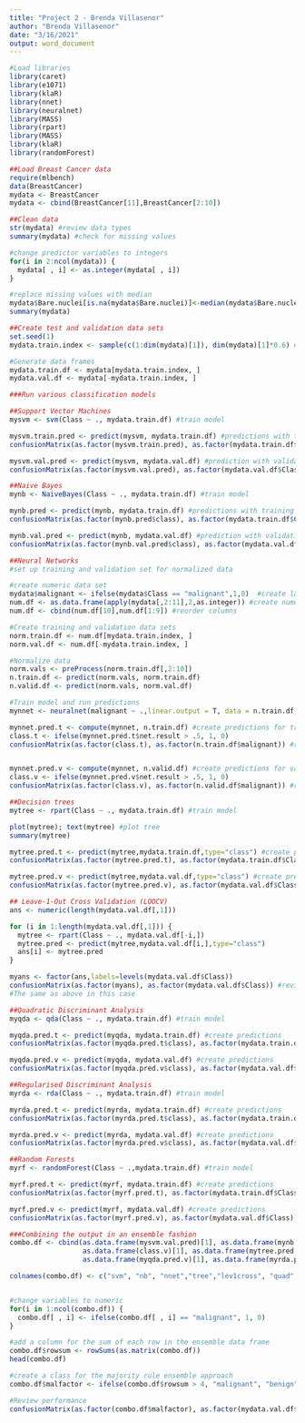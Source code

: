 ---
title: "Project 2 - Brenda Villasenor"
author: "Brenda Villasenor"
date: "3/16/2021"
output: word_document
---

```{r Load, echo=TRUE}
#Load libraries
library(caret)
library(e1071)
library(klaR)
library(nnet)
library(neuralnet)
library(MASS)
library(rpart)
library(MASS)
library(klaR)
library(randomForest)

##Load Breast Cancer data
require(mlbench)
data(BreastCancer)
mydata <- BreastCancer
mydata <- cbind(BreastCancer[11],BreastCancer[2:10]) 

```

```{r Clean Data, echo=TRUE}
##Clean data
str(mydata) #review data types
summary(mydata) #check for missing values

#change predictor variables to integers 
for(i in 2:ncol(mydata)) {       
  mydata[ , i] <- as.integer(mydata[ , i])
}

#replace missing values with median
mydata$Bare.nuclei[is.na(mydata$Bare.nuclei)]<-median(mydata$Bare.nuclei,na.rm=TRUE) #replace missing variable with median 
summary(mydata) 
```

```{r Partition Data, echo=TRUE}
##Create test and validation data sets
set.seed(1)
mydata.train.index <- sample(c(1:dim(mydata)[1]), dim(mydata)[1]*0.6) #training data set will be 60% of total records

#Generate data frames
mydata.train.df <- mydata[mydata.train.index, ] 
mydata.val.df <- mydata[-mydata.train.index, ] 

```

```{r Support Vector Machines, echo=TRUE}
###Run various classification models

##Support Vector Machines
mysvm <- svm(Class ~ ., mydata.train.df) #train model

mysvm.train.pred <- predict(mysvm, mydata.train.df) #predictions with training data set
confusionMatrix(as.factor(mysvm.train.pred), as.factor(mydata.train.df$Class)) #review performance

mysvm.val.pred <- predict(mysvm, mydata.val.df) #prediction with validation data set
confusionMatrix(as.factor(mysvm.val.pred), as.factor(mydata.val.df$Class)) #review performance


```

```{r Naive Bayes, echo=TRUE}
##Naive Bayes
mynb <- NaiveBayes(Class ~ ., mydata.train.df) #train model

mynb.pred <- predict(mynb, mydata.train.df) #predictions with training data set
confusionMatrix(as.factor(mynb.pred$class), as.factor(mydata.train.df$Class)) #review performance

mynb.val.pred <- predict(mynb, mydata.val.df) #prediction with validation data set
confusionMatrix(as.factor(mynb.val.pred$class), as.factor(mydata.val.df$Class))  #review performance 

```

```{r Neural Networks, echo=TRUE}
##Neural Networks
#set up training and validation set for normalized data

#create numeric data set 
mydata$malignant <- ifelse(mydata$Class == "malignant",1,0)  #create label variable
num.df <- as.data.frame(apply(mydata[,2:11],2,as.integer)) #create numeric data frame
num.df <- cbind(num.df[10],num.df[1:9]) #reorder columns

#Create training and validation data sets
norm.train.df <- num.df[mydata.train.index, ] 
norm.val.df <- num.df[-mydata.train.index, ] 

#Normalize data
norm.vals <- preProcess(norm.train.df[,2:10])
n.train.df <- predict(norm.vals, norm.train.df)
n.valid.df <- predict(norm.vals, norm.val.df)

#Train model and run predictions
mynnet <- neuralnet(malignant ~ .,linear.output = T, data = n.train.df, hidden = c(2,2)) #train model

mynnet.pred.t <- compute(mynnet, n.train.df) #create predictions for training data frame
class.t <- ifelse(mynnet.pred.t$net.result > .5, 1, 0)
confusionMatrix(as.factor(class.t), as.factor(n.train.df$malignant)) #review performance


mynnet.pred.v <- compute(mynnet, n.valid.df) #create predictions for validation data frame
class.v <- ifelse(mynnet.pred.v$net.result > .5, 1, 0)
confusionMatrix(as.factor(class.v), as.factor(n.valid.df$malignant)) #review performance

```

```{r Decision Trees, echo=TRUE}
##Decision trees
mytree <- rpart(Class ~ ., mydata.train.df) #train model

plot(mytree); text(mytree) #plot tree
summary(mytree) 

mytree.pred.t <- predict(mytree,mydata.train.df,type="class") #create predictions with training data frame
confusionMatrix(as.factor(mytree.pred.t), as.factor(mydata.train.df$Class)) #review performance

mytree.pred.v <- predict(mytree,mydata.val.df,type="class") #create predictions with validation data frame
confusionMatrix(as.factor(mytree.pred.v), as.factor(mydata.val.df$Class)) #review performance

```

```{r Leave-1-Out Cross Validation, echo=TRUE}
## Leave-1-Out Cross Validation (LOOCV)
ans <- numeric(length(mydata.val.df[,1]))

for (i in 1:length(mydata.val.df[,1])) {
  mytree <- rpart(Class ~ ., mydata.val.df[-i,])
  mytree.pred <- predict(mytree,mydata.val.df[i,],type="class")
  ans[i] <- mytree.pred
}

myans <- factor(ans,labels=levels(mydata.val.df$Class))
confusionMatrix(as.factor(myans), as.factor(mydata.val.df$Class)) #review performance
#The same as above in this case
```

```{r Quadratic Discriminant Analysis, echo=TRUE}
##Quadratic Discriminant Analysis
myqda <- qda(Class ~ ., mydata.train.df) #train model

myqda.pred.t <- predict(myqda, mydata.train.df) #create predictions
confusionMatrix(as.factor(myqda.pred.t$class), as.factor(mydata.train.df$Class)) #review performance

myqda.pred.v <- predict(myqda, mydata.val.df) #create predictions
confusionMatrix(as.factor(myqda.pred.v$class), as.factor(mydata.val.df$Class)) #review performance
```

```{r Regularised Discriminant Analysis, echo=TRUE}
##Regularised Discriminant Analysis
myrda <- rda(Class ~ ., mydata.train.df) #train model

myrda.pred.t <- predict(myrda, mydata.train.df) #create predictions
confusionMatrix(as.factor(myrda.pred.t$class), as.factor(mydata.train.df$Class)) #review performance

myrda.pred.v <- predict(myrda, mydata.val.df) #create predictions
confusionMatrix(as.factor(myrda.pred.v$class), as.factor(mydata.val.df$Class)) #review performance
```

```{r Random Forests, echo=TRUE}
##Random Forests
myrf <- randomForest(Class ~ .,mydata.train.df) #train model 

myrf.pred.t <- predict(myrf, mydata.train.df) #create predictions
confusionMatrix(as.factor(myrf.pred.t), as.factor(mydata.train.df$Class)) #review performance

myrf.pred.v <- predict(myrf, mydata.val.df) #create predictions
confusionMatrix(as.factor(myrf.pred.v), as.factor(mydata.val.df$Class)) #review performance
```

```{r Ensemble, echo=TRUE}
###Combining the output in an ensemble fashion   
combo.df <- cbind(as.data.frame(mysvm.val.pred)[1], as.data.frame(mynb.val.pred)[1],
                  as.data.frame(class.v)[1], as.data.frame(mytree.pred.v)[1], as.data.frame(myans)[1], 
                  as.data.frame(myqda.pred.v)[1], as.data.frame(myrda.pred.v)[1], as.data.frame(myrf.pred.v)[1])

colnames(combo.df) <- c("svm", "nb", "nnet","tree","lev1cross", "quad", "rda", "ranfor" ) #add column names to our data frame


#change variables to numeric
for(i in 1:ncol(combo.df)) {     
  combo.df[ , i] <- ifelse(combo.df[ , i] == "malignant", 1, 0)
}

#add a column for the sum of each row in the ensemble data frame 
combo.df$rowsum <- rowSums(as.matrix(combo.df))
head(combo.df) 

#create a class for the majority rule ensemble approach
combo.df$malfactor <- ifelse(combo.df$rowsum > 4, "malignant", "benign")

#Review performance
confusionMatrix(as.factor(combo.df$malfactor), as.factor(mydata.val.df$Class))

```




























